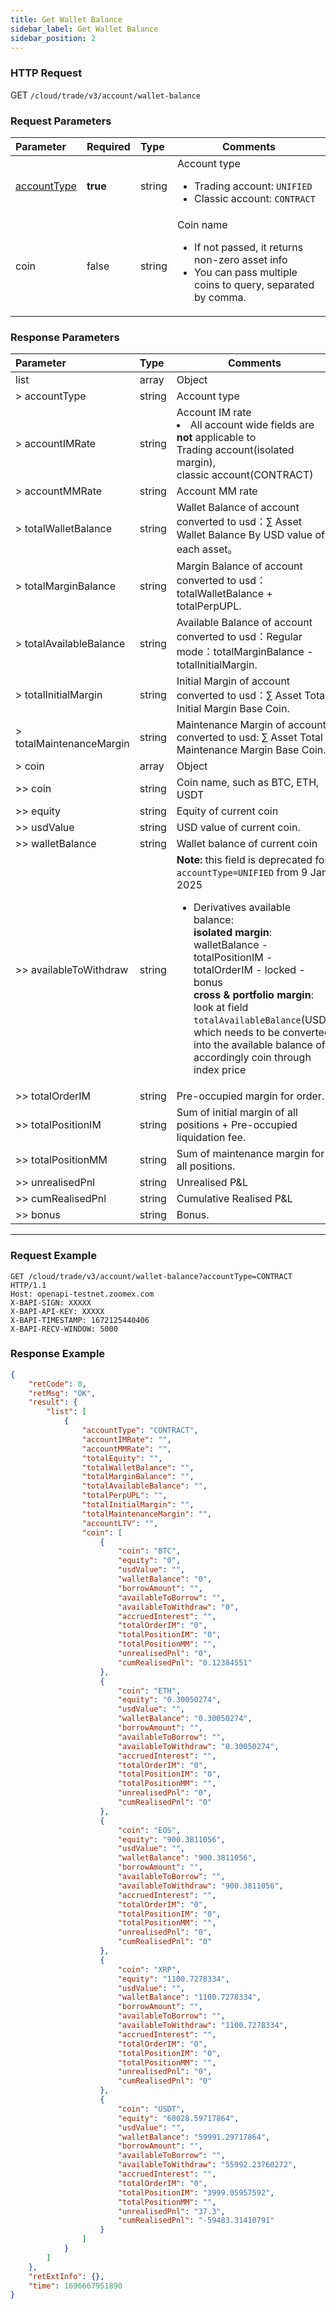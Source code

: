 ```yaml
---
title: Get Wallet Balance
sidebar_label: Get Wallet Balance
sidebar_position: 2
---
```


### HTTP Request
GET `/cloud/trade/v3/account/wallet-balance`

### Request Parameters
| Parameter | Required | Type | Comments|
|:----- |:-------|:-----|------ |
|[accountType](../enum#accounttype) |**true** |string |Account type <ul><li>Trading account: `UNIFIED`</li><li>Classic account: `CONTRACT`</li></ul> |
|coin |false |string |Coin name <ul><li>If not passed, it returns non-zero asset info</li><li>You can pass multiple coins to query, separated by comma. </li></ul>|

### Response Parameters
| Parameter | Type | Comments|
|:----- |:-----|----- |
|list |array |Object |
|> accountType |string |Account type|
|> accountIMRate |string |Account IM rate <li>All account wide fields are <b>not</b> applicable to <br/>Trading account(isolated margin), <br/>classic account(CONTRACT)</li>|
|> accountMMRate |string |Account MM rate||> totalEquity |string |Equity of account converted to usd：Account Margin Balance Base Coin + Account Option Value Base Coin.|
|> totalWalletBalance |string |Wallet Balance of account converted to usd：∑ Asset Wallet Balance By USD value of each asset。|
|> totalMarginBalance |string |Margin Balance of account converted to usd：totalWalletBalance + totalPerpUPL.|
|> totalAvailableBalance |string |Available Balance of account converted to usd：Regular mode：totalMarginBalance - totalInitialMargin. |
|> totalInitialMargin |string |Initial Margin of account converted to usd：∑ Asset Total Initial Margin Base Coin. |
|> totalMaintenanceMargin |string |Maintenance Margin of account converted to usd: ∑ Asset Total Maintenance Margin Base Coin.|
|> coin |array |Object |
|>> coin |string |Coin name, such as BTC, ETH, USDT |
|>> equity |string |Equity of current coin |
|>> usdValue |string |USD value of current coin. |
|>> walletBalance |string |Wallet balance of current coin |
|>> availableToWithdraw |string |**Note:** this field is deprecated for `accountType=UNIFIED` from 9 Jan, 2025 <ul><li>Derivatives available balance: <br/><b>isolated margin</b>: walletBalance - totalPositionIM - totalOrderIM - locked - bonus<br/><b>cross & portfolio margin</b>: look at field `totalAvailableBalance`(USD), which needs to be converted into the available balance of accordingly coin through index price</li></ul>|
|>> totalOrderIM |string |Pre-occupied margin for order.|
|>> totalPositionIM	|string	|Sum of initial margin of all positions + Pre-occupied liquidation fee.|
|>> totalPositionMM	|string |Sum of maintenance margin for all positions.|
|>> unrealisedPnl |string |Unrealised P&L |
|>> cumRealisedPnl |string |Cumulative Realised P&L |
|>> bonus |string |Bonus.|

---

### Request Example

```shell
GET /cloud/trade/v3/account/wallet-balance?accountType=CONTRACT HTTP/1.1
Host: openapi-testnet.zoomex.com
X-BAPI-SIGN: XXXXX
X-BAPI-API-KEY: XXXXX
X-BAPI-TIMESTAMP: 1672125440406
X-BAPI-RECV-WINDOW: 5000
```

### Response Example

```json
{
    "retCode": 0,
    "retMsg": "OK",
    "result": {
        "list": [
            {
                "accountType": "CONTRACT",
                "accountIMRate": "",
                "accountMMRate": "",
                "totalEquity": "",
                "totalWalletBalance": "",
                "totalMarginBalance": "",
                "totalAvailableBalance": "",
                "totalPerpUPL": "",
                "totalInitialMargin": "",
                "totalMaintenanceMargin": "",
                "accountLTV": "",
                "coin": [
                    {
                        "coin": "BTC",
                        "equity": "0",
                        "usdValue": "",
                        "walletBalance": "0",
                        "borrowAmount": "",
                        "availableToBorrow": "",
                        "availableToWithdraw": "0",
                        "accruedInterest": "",
                        "totalOrderIM": "0",
                        "totalPositionIM": "0",
                        "totalPositionMM": "",
                        "unrealisedPnl": "0",
                        "cumRealisedPnl": "0.12384551"
                    },
                    {
                        "coin": "ETH",
                        "equity": "0.30050274",
                        "usdValue": "",
                        "walletBalance": "0.30050274",
                        "borrowAmount": "",
                        "availableToBorrow": "",
                        "availableToWithdraw": "0.30050274",
                        "accruedInterest": "",
                        "totalOrderIM": "0",
                        "totalPositionIM": "0",
                        "totalPositionMM": "",
                        "unrealisedPnl": "0",
                        "cumRealisedPnl": "0"
                    },
                    {
                        "coin": "EOS",
                        "equity": "900.3811056",
                        "usdValue": "",
                        "walletBalance": "900.3811056",
                        "borrowAmount": "",
                        "availableToBorrow": "",
                        "availableToWithdraw": "900.3811056",
                        "accruedInterest": "",
                        "totalOrderIM": "0",
                        "totalPositionIM": "0",
                        "totalPositionMM": "",
                        "unrealisedPnl": "0",
                        "cumRealisedPnl": "0"
                    },
                    {
                        "coin": "XRP",
                        "equity": "1100.7278334",
                        "usdValue": "",
                        "walletBalance": "1100.7278334",
                        "borrowAmount": "",
                        "availableToBorrow": "",
                        "availableToWithdraw": "1100.7278334",
                        "accruedInterest": "",
                        "totalOrderIM": "0",
                        "totalPositionIM": "0",
                        "totalPositionMM": "",
                        "unrealisedPnl": "0",
                        "cumRealisedPnl": "0"
                    },
                    {
                        "coin": "USDT",
                        "equity": "60028.59717864",
                        "usdValue": "",
                        "walletBalance": "59991.29717864",
                        "borrowAmount": "",
                        "availableToBorrow": "",
                        "availableToWithdraw": "55992.23760272",
                        "accruedInterest": "",
                        "totalOrderIM": "0",
                        "totalPositionIM": "3999.05957592",
                        "totalPositionMM": "",
                        "unrealisedPnl": "37.3",
                        "cumRealisedPnl": "-59483.31410791"
                    }
                ]
            }
        ]
    },
    "retExtInfo": {},
    "time": 1696667951890
}
```
